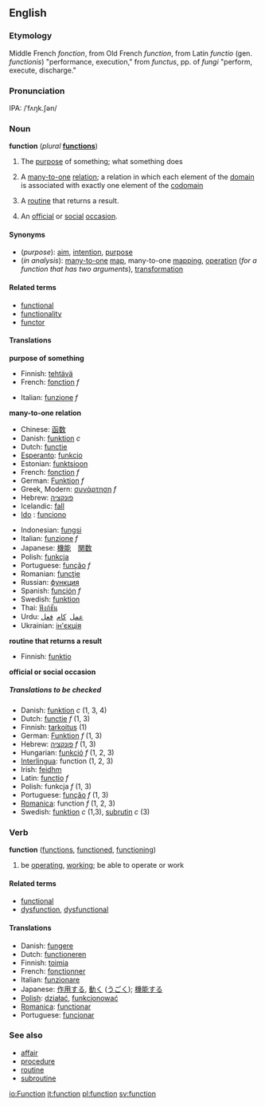==English==
===Etymology===
Middle French ''fonction'', from Old French ''function'', from Latin ''functio'' (gen. ''functionis'') "performance, execution," from ''functus'', pp. of ''fungi'' "perform, execute, discharge."

===Pronunciation===
IPA: /ˈfʌŋk.ʃən/

===Noun===
{{wikipedia}}
'''function''' (''plural'' '''[[functions]]''')

#The [[purpose]] of something; what something does
#{{analysis}} A [[many-to-one]] [[relation]]; a relation in which each element of the [[domain]] is associated with exactly one element of the [[codomain]]<!--note: not the range: see the Wikipedia page-->
#{{computing}} A [[routine]] that returns a result.
#An [[official]] or [[social]] [[occasion]].

====Synonyms====
*(''purpose''): [[aim]], [[intention]], [[purpose]]
*(''in analysis''): [[many-to-one]] [[map]], many-to-one [[mapping]], [[operation]] (''for a function that has two arguments''), [[transformation]]

====Related terms====
*[[functional]]
*[[functionality]]
*[[functor]]

====Translations====

'''purpose of something'''
{{top}}
*Finnish: [[tehtävä]]
*French: [[fonction]] ''f''
{{mid}}
*Italian: [[funzione]] ''f''
{{bottom}}

'''many-to-one relation'''
{{top}}
*Chinese: [[函数]]
*Danish: [[funktion]] ''c''
*Dutch: [[functie]]
*[[Esperanto]]: [[funkcio]]
*Estonian: [[funktsioon]]
*French: [[fonction]] ''f''
*German: [[Funktion]] ''f''
*Greek, Modern: [[συνάρτηση]] ''f''
*Hebrew: [[פונקציה]]
*Icelandic: [[fall#Icelandic|fall]]
*[[Ido]] : [[funciono]]
{{mid}}
*Indonesian: [[fungsi]]
*Italian: [[funzione]] ''f''
*Japanese: [[機能]]　[[関数]]
*Polish: [[funkcja]]
*Portuguese: [[função]] ''f''
*Romanian: [[funcţie]]
*Russian: [[функция]]
*Spanish: [[función]] ''f''
*Swedish: [[funktion]]
*Thai: [[ฟังก์ชัน]]
*Urdu: <font face="urdu naskh asiatype, times new roman">[[عمل]] &nbsp;[[کام]] &nbsp;[[فعل]]</font>
*Ukrainian: [[ін'єкція]]
{{bottom}}

'''routine that returns a result'''
{{top}}
*Finnish: [[funktio]]
{{mid}}
{{bottom}}

'''official or social occasion'''
{{top}}
{{mid}}
{{bottom}}
 
=====Translations to be checked=====
<!--Remove this section once all of the translations below have been moved into
the tables above.-->
{{checktrans}}

*Danish: [[funktion]] ''c'' (1, 3, 4)
*Dutch: [[functie]] ''f'' (1, 3)
*Finnish: [[tarkoitus]] (1)
*German: [[Funktion]] ''f'' (1, 3)
*Hebrew: [[פונקציה]] ''f'' (1, 3)
*Hungarian: [[funkció]] ''f'' (1, 2, 3)
*[[Interlingua]]: function (1, 2, 3)
*Irish: [[feidhm]]
*Latin: [[functio]] ''f''
*Polish: funkcja ''f'' (1, 3)
*Portuguese: [[função]] ''f'' (1, 3)
*[[Romanica]]: function ''f'' (1, 2, 3)
*Swedish: [[funktion]] ''c'' (1,3), [[subrutin]] ''c'' (3)

===Verb===
'''function'''  ([[functions]], [[functioned]], [[functioning]])
# be [[operating]], [[working]]; be able to operate or work

====Related terms====
*[[functional]]
*[[dysfunction]], [[dysfunctional]]

====Translations====
*Danish: [[fungere]]
*Dutch: [[functioneren]]
*Finnish: [[toimia]]
*French: [[fonctionner]]
*Italian: [[funzionare]]
*Japanese: [[作用]]する, [[動く]] ([[うごく]]); [[機能]]する
*[[Polish]]: [[działać]], [[funkcjonować]]
*[[Romanica]]: [[functionar]]
*Portuguese: [[funcionar]]

===See also===
*[[affair]]
*[[procedure]]
*[[routine]]
*[[subroutine]]

[[io:Function]]
[[it:function]]
[[pl:function]]
[[sv:function]]